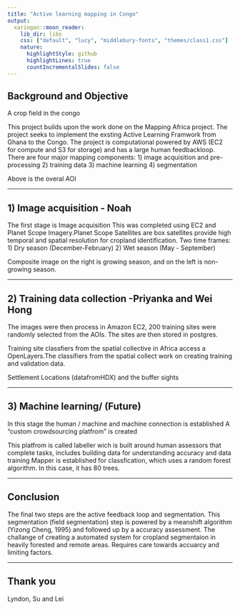 ---
title: "Active learning mapping in Congo"
output:
  xaringan::moon_reader:
    lib_dir: libs
    css: ["default", "lucy", "middlebury-fonts", "themes/class1.css"]
    nature:
      highlightStyle: github
      highlightLines: true
      countIncrementalSlides: false
---

## Background and Objective


A crop field in the congo 

This project builds upon the work done on the Mapping Africa project.
The project seeks to implement the exsting Active Learning Framwork from Ghana to the Congo.
The project is computational powered by AWS (EC2 for compute and S3 for storage) and has a large human feedbackloop.
There are four major mapping components:
    1) image acquisition and pre-processing 
    2) training data 
    3) machine learning
    4) segmentation 











Above is the overal AOI 

---

## 1) Image acquisition - Noah
The first stage is Image acquisition
This was completed using EC2 and Planet Scope Imagery.Planet Scope Satellites are box satellites provide high temporal and spatial resolution for cropland identification. 
Two time frames: 
     1) Dry season (December-February)
     2) Wet season (May - September)
  











Composite image on the right is growing season, and on the left is non-growing season.

---

## 2) Training data collection -Priyanka and Wei Hong


The images were then process in Amazon EC2, 200 training sites were randomly selected from the AOIs. \n
The sites are then stored in postgres. 




Training site classfiers from the spatial collective in Africa access a OpenLayers.The classifiers from the spatial collect work on creating training and validation data.



Settlement Locations (datafromHDX) and the buffer sights

 
--- 


## 3) Machine learning/ (Future)
In this stage the human / machine and machine connection is established
A "custom crowdsourcing platfrom" is created

This platfrom is called labeller wich is built around human assessors that complete tasks, includes building data for understanding accuracy and data training
Mapper is established for classfication, which uses a random forest algorithm. In this case, it has 80 trees.


---

## Conclusion
The final two steps are the active feedback loop and segmentation.
This segmentation (field segmentation) step is powered by a meanshift algorithm (Yizong Cheng, 1995) and followed up by a accuracy assessment.
The challange of creating a automated system for cropland segmentaion in heavily forested and remote areas.
Requires care towards accuarcy and limiting factors.
    


---

## Thank you
Lyndon, Su and Lei


